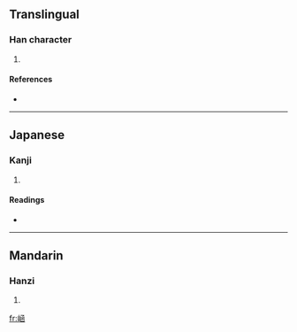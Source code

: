 ==Translingual==

===Han character===
{{Han char|rn=46|rad=山|as=08|sn=11|four=|canj=山山弓水 (UUNE)}}

# {{defn|Han|sort=山08}}

====References====
* {{Han ref|kx=0314.300|dkj=08201|dj=0615.160|hdz=10784.100|uh=5D21|ud=23841}}

----

==Japanese==

===Kanji===
{{ja-kanji|grade=|rs=山08}}

# {{defn|Japanese}}

====Readings====
* {{ja-readings|on=[[かん]] (kan), [[げん]] (gen)|kun=}}

----

==Mandarin==

===Hanzi===
{{cmn-hanzi|pin=[[cuì]] ([[cui4]]), [[hán]] ([[han2]])|wg=ts'ui<sup>4</sup>, han<sup>2</sup>}}

# {{defn|Mandarin}}

[[fr:崡]]